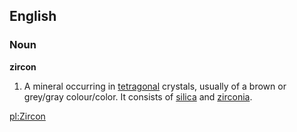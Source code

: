 ==English==
===Noun===
'''zircon'''

#A mineral occurring in [[tetragonal]] crystals, usually of a brown or grey/gray colour/color. It consists of [[silica]] and [[zirconia]].

[[pl:Zircon]]